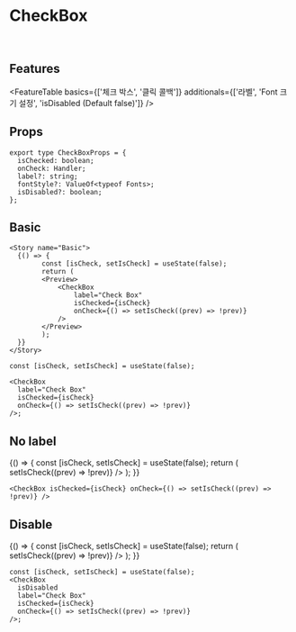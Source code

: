 
<Meta title="Components/Buttons/CheckBox" component={CheckBox} />

# CheckBox

<br />

## Features

<FeatureTable
  basics={['체크 박스', '클릭 콜백']}
  additionals={['라벨', 'Font 크기 설정', 'isDisabled  (Default  false)']}
/>

## Props

```tsx
export type CheckBoxProps = {
  isChecked: boolean;
  onCheck: Handler;
  label?: string;
  fontStyle?: ValueOf<typeof Fonts>;
  isDisabled?: boolean;
};
```

## Basic

    <Story name="Basic">
      {() => {
            const [isCheck, setIsCheck] = useState(false);
            return (
            <Preview>
                <CheckBox
                    label="Check Box"
                    isChecked={isCheck}
                    onCheck={() => setIsCheck((prev) => !prev)}
                />
            </Preview>
            );
      }}
    </Story>

```tsx
const [isCheck, setIsCheck] = useState(false);

<CheckBox
  label="Check Box"
  isChecked={isCheck}
  onCheck={() => setIsCheck((prev) => !prev)}
/>;
```

## No label

<Story name="No Label">
  {() => {
    const [isCheck, setIsCheck] = useState(false);
    return (
      <Preview>
        <CheckBox
          isChecked={isCheck}
          onCheck={() => setIsCheck((prev) => !prev)}
        />
      </Preview>
    );
  }}
</Story>

```tsx
<CheckBox isChecked={isCheck} onCheck={() => setIsCheck((prev) => !prev)} />
```

## Disable

<Story name="Disable">
  {() => {
    const [isCheck, setIsCheck] = useState(false);
    return (
      <Preview>
        <CheckBox
          isDisabled
          label="Check Box"
          isChecked={isCheck}
          onCheck={() => setIsCheck((prev) => !prev)}
        />
      </Preview>
    );
  }}
</Story>

```tsx
const [isCheck, setIsCheck] = useState(false);
<CheckBox
  isDisabled
  label="Check Box"
  isChecked={isCheck}
  onCheck={() => setIsCheck((prev) => !prev)}
/>;
```

